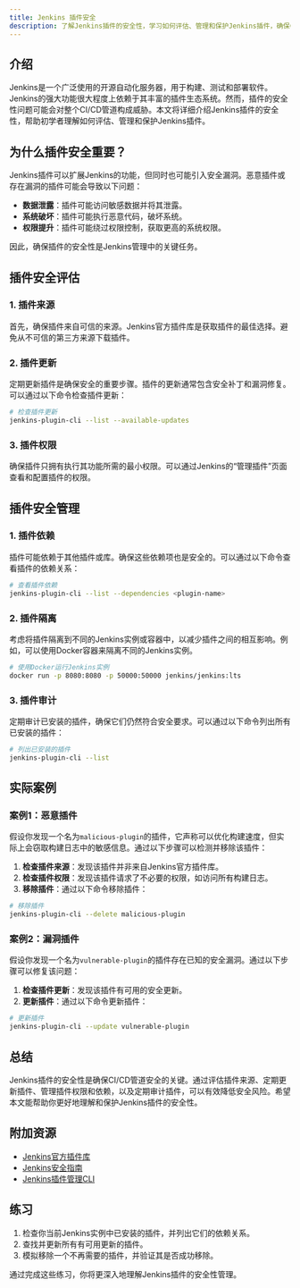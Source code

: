 ```yaml
---
title: Jenkins 插件安全
description: 了解Jenkins插件的安全性，学习如何评估、管理和保护Jenkins插件，确保CI/CD管道的安全。
---
```


## 介绍

Jenkins是一个广泛使用的开源自动化服务器，用于构建、测试和部署软件。Jenkins的强大功能很大程度上依赖于其丰富的插件生态系统。然而，插件的安全性问题可能会对整个CI/CD管道构成威胁。本文将详细介绍Jenkins插件的安全性，帮助初学者理解如何评估、管理和保护Jenkins插件。

## 为什么插件安全重要？

Jenkins插件可以扩展Jenkins的功能，但同时也可能引入安全漏洞。恶意插件或存在漏洞的插件可能会导致以下问题：

- **数据泄露**：插件可能访问敏感数据并将其泄露。
- **系统破坏**：插件可能执行恶意代码，破坏系统。
- **权限提升**：插件可能绕过权限控制，获取更高的系统权限。

因此，确保插件的安全性是Jenkins管理中的关键任务。

## 插件安全评估

### 1. 插件来源

首先，确保插件来自可信的来源。Jenkins官方插件库是获取插件的最佳选择。避免从不可信的第三方来源下载插件。

### 2. 插件更新

定期更新插件是确保安全的重要步骤。插件的更新通常包含安全补丁和漏洞修复。可以通过以下命令检查插件更新：

```bash
# 检查插件更新
jenkins-plugin-cli --list --available-updates
```

### 3. 插件权限

确保插件只拥有执行其功能所需的最小权限。可以通过Jenkins的“管理插件”页面查看和配置插件的权限。

## 插件安全管理

### 1. 插件依赖

插件可能依赖于其他插件或库。确保这些依赖项也是安全的。可以通过以下命令查看插件的依赖关系：

```bash
# 查看插件依赖
jenkins-plugin-cli --list --dependencies <plugin-name>
```

### 2. 插件隔离

考虑将插件隔离到不同的Jenkins实例或容器中，以减少插件之间的相互影响。例如，可以使用Docker容器来隔离不同的Jenkins实例。

```bash
# 使用Docker运行Jenkins实例
docker run -p 8080:8080 -p 50000:50000 jenkins/jenkins:lts
```

### 3. 插件审计

定期审计已安装的插件，确保它们仍然符合安全要求。可以通过以下命令列出所有已安装的插件：

```bash
# 列出已安装的插件
jenkins-plugin-cli --list
```

## 实际案例

### 案例1：恶意插件

假设你发现一个名为`malicious-plugin`的插件，它声称可以优化构建速度，但实际上会窃取构建日志中的敏感信息。通过以下步骤可以检测并移除该插件：

1. **检查插件来源**：发现该插件并非来自Jenkins官方插件库。
2. **检查插件权限**：发现该插件请求了不必要的权限，如访问所有构建日志。
3. **移除插件**：通过以下命令移除插件：

```bash
# 移除插件
jenkins-plugin-cli --delete malicious-plugin
```

### 案例2：漏洞插件

假设你发现一个名为`vulnerable-plugin`的插件存在已知的安全漏洞。通过以下步骤可以修复该问题：

1. **检查插件更新**：发现该插件有可用的安全更新。
2. **更新插件**：通过以下命令更新插件：

```bash
# 更新插件
jenkins-plugin-cli --update vulnerable-plugin
```

## 总结

Jenkins插件的安全性是确保CI/CD管道安全的关键。通过评估插件来源、定期更新插件、管理插件权限和依赖，以及定期审计插件，可以有效降低安全风险。希望本文能帮助你更好地理解和保护Jenkins插件的安全性。

## 附加资源

- [Jenkins官方插件库](https://plugins.jenkins.io/)
- [Jenkins安全指南](https://www.jenkins.io/doc/book/security/)
- [Jenkins插件管理CLI](https://www.jenkins.io/doc/book/managing/plugins/#cli)

## 练习

1. 检查你当前Jenkins实例中已安装的插件，并列出它们的依赖关系。
2. 查找并更新所有有可用更新的插件。
3. 模拟移除一个不再需要的插件，并验证其是否成功移除。

通过完成这些练习，你将更深入地理解Jenkins插件的安全性管理。
